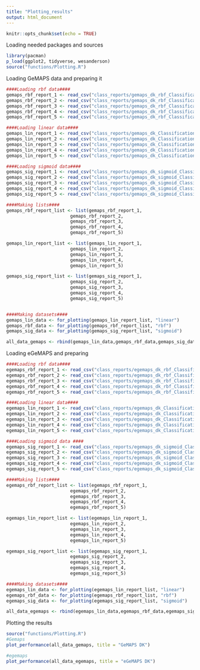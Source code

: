 ```yaml
---
title: "Plotting_results"
output: html_document
---
```


```r
knitr::opts_chunk$set(echo = TRUE)
```

Loading needed packages and sources
```r
library(pacman)
p_load(ggplot2, tidyverse, wesanderson)
source("functions/Plotting.R")
```

Loading GeMAPS data and preparing it
```r
####Loading rbf data####
gemaps_rbf_report_1 <- read_csv("class_reports/gemaps_dk_rbf_ClassificationReport_1.csv")
gemaps_rbf_report_2 <- read_csv("class_reports/gemaps_dk_rbf_ClassificationReport_2.csv")
gemaps_rbf_report_3 <- read_csv("class_reports/gemaps_dk_rbf_ClassificationReport_3.csv")
gemaps_rbf_report_4 <- read_csv("class_reports/gemaps_dk_rbf_ClassificationReport_4.csv")
gemaps_rbf_report_5 <- read_csv("class_reports/gemaps_dk_rbf_ClassificationReport_5.csv")

####Loading linear data####
gemaps_lin_report_1 <- read_csv("class_reports/gemaps_dk_ClassificationReport_1.csv")
gemaps_lin_report_2 <- read_csv("class_reports/gemaps_dk_ClassificationReport_2.csv")
gemaps_lin_report_3 <- read_csv("class_reports/gemaps_dk_ClassificationReport_3.csv")
gemaps_lin_report_4 <- read_csv("class_reports/gemaps_dk_ClassificationReport_4.csv")
gemaps_lin_report_5 <- read_csv("class_reports/gemaps_dk_ClassificationReport_5.csv")

####Loading sigmoid data####
gemaps_sig_report_1 <- read_csv("class_reports/gemaps_dk_sigmoid_ClassificationReport_1.csv")
gemaps_sig_report_2 <- read_csv("class_reports/gemaps_dk_sigmoid_ClassificationReport_2.csv")
gemaps_sig_report_3 <- read_csv("class_reports/gemaps_dk_sigmoid_ClassificationReport_3.csv")
gemaps_sig_report_4 <- read_csv("class_reports/gemaps_dk_sigmoid_ClassificationReport_4.csv")
gemaps_sig_report_5 <- read_csv("class_reports/gemaps_dk_sigmoid_ClassificationReport_5.csv")

####Making lists####
gemaps_rbf_report_list <- list(gemaps_rbf_report_1,
                        gemaps_rbf_report_2,
                        gemaps_rbf_report_3,
                        gemaps_rbf_report_4,
                        gemaps_rbf_report_5)

gemaps_lin_report_list <- list(gemaps_lin_report_1,
                        gemaps_lin_report_2,
                        gemaps_lin_report_3,
                        gemaps_lin_report_4,
                        gemaps_lin_report_5)

gemaps_sig_report_list <- list(gemaps_sig_report_1,
                        gemaps_sig_report_2,
                        gemaps_sig_report_3,
                        gemaps_sig_report_4,
                        gemaps_sig_report_5)


####Making datasets####
gemaps_lin_data <- for_plotting(gemaps_lin_report_list, "linear")
gemaps_rbf_data <- for_plotting(gemaps_rbf_report_list, "rbf") 
gemaps_sig_data <- for_plotting(gemaps_sig_report_list, "sigmoid")

all_data_gemaps <- rbind(gemaps_lin_data,gemaps_rbf_data,gemaps_sig_data)
```

Loading eGeMAPS and preparing
```r
####Loading rbf data####
egemaps_rbf_report_1 <- read_csv("class_reports/egemaps_dk_rbf_ClassificationReport_1.csv")
egemaps_rbf_report_2 <- read_csv("class_reports/egemaps_dk_rbf_ClassificationReport_2.csv")
egemaps_rbf_report_3 <- read_csv("class_reports/egemaps_dk_rbf_ClassificationReport_3.csv")
egemaps_rbf_report_4 <- read_csv("class_reports/egemaps_dk_rbf_ClassificationReport_4.csv")
egemaps_rbf_report_5 <- read_csv("class_reports/egemaps_dk_rbf_ClassificationReport_5.csv")

####Loading linear data####
egemaps_lin_report_1 <- read_csv("class_reports/egemaps_dk_ClassificationReport_1.csv")
egemaps_lin_report_2 <- read_csv("class_reports/egemaps_dk_ClassificationReport_2.csv")
egemaps_lin_report_3 <- read_csv("class_reports/egemaps_dk_ClassificationReport_3.csv")
egemaps_lin_report_4 <- read_csv("class_reports/egemaps_dk_ClassificationReport_4.csv")
egemaps_lin_report_5 <- read_csv("class_reports/egemaps_dk_ClassificationReport_5.csv")

####Loading sigmoid data ####
egemaps_sig_report_1 <- read_csv("class_reports/egemaps_dk_sigmoid_ClassificationReport_1.csv")
egemaps_sig_report_2 <- read_csv("class_reports/egemaps_dk_sigmoid_ClassificationReport_2.csv")
egemaps_sig_report_3 <- read_csv("class_reports/egemaps_dk_sigmoid_ClassificationReport_3.csv")
egemaps_sig_report_4 <- read_csv("class_reports/egemaps_dk_sigmoid_ClassificationReport_4.csv")
egemaps_sig_report_5 <- read_csv("class_reports/egemaps_dk_sigmoid_ClassificationReport_5.csv")

####Making lists####
egemaps_rbf_report_list <- list(egemaps_rbf_report_1,
                        egemaps_rbf_report_2,
                        egemaps_rbf_report_3,
                        egemaps_rbf_report_4,
                        egemaps_rbf_report_5)

egemaps_lin_report_list <- list(egemaps_lin_report_1,
                        egemaps_lin_report_2,
                        egemaps_lin_report_3,
                        egemaps_lin_report_4,
                        egemaps_lin_report_5)

egemaps_sig_report_list <- list(egemaps_sig_report_1,
                        egemaps_sig_report_2,
                        egemaps_sig_report_3,
                        egemaps_sig_report_4,
                        egemaps_sig_report_5)

####Making datasets####
egemaps_lin_data <- for_plotting(egemaps_lin_report_list, "linear")
egemaps_rbf_data <- for_plotting(egemaps_rbf_report_list, "rbf") 
egemaps_sig_data <- for_plotting(egemaps_sig_report_list, "sigmoid")

all_data_egemaps <- rbind(egemaps_lin_data,egemaps_rbf_data,egemaps_sig_data)
```


Plotting the results
```r
source("functions/Plotting.R")
#Gemaps
plot_performance(all_data_gemaps, title = "GeMAPS DK")

#egemaps
plot_performance(all_data_egemaps, title = "eGeMAPS DK")
```

